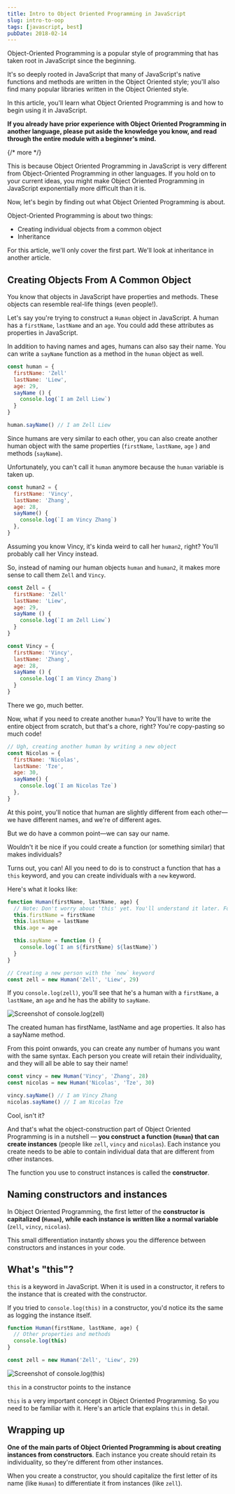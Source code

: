 ```yaml
---
title: Intro to Object Oriented Programming in JavaScript
slug: intro-to-oop
tags: [javascript, best]
pubDate: 2018-02-14
---
```



Object-Oriented Programming is a popular style of programming that has taken root in JavaScript since the beginning.

It's so deeply rooted in JavaScript that many of JavaScript's native functions and methods are written in the Object Oriented style; you'll also find many popular libraries written in the Object Oriented style.

In this article, you'll learn what Object Oriented Programming is and how to begin using it in JavaScript.

**If you already have prior experience with Object Oriented Programming in another language, please put aside the knowledge you know, and read through the entire module with a beginner's mind.**

{/* more */}

This is because Object Oriented Programming in JavaScript is very different from Object-Oriented Programming in other languages. If you hold on to your current ideas, you might make Object Oriented Programming in JavaScript exponentially more difficult than it is.

Now, let's begin by finding out what Object Oriented Programming is about.

Object-Oriented Programming is about two things:

- Creating individual objects from a common object
- Inheritance

For this article, we'll only cover the first part. We'll look at inheritance in another article.

## Creating Objects From A Common Object

You know that objects in JavaScript have properties and methods. These objects can resemble real-life things (even people!).

Let's say you're trying to construct a `Human` object in JavaScript. A human has a `firstName`, `lastName` and an `age`. You could add these attributes as properties in JavaScript.

In addition to having names and ages, humans can also say their name. You can write a `sayName` function as a method in the `human` object as well.

```javascript
const human = {
  firstName: 'Zell'
  lastName: 'Liew',
  age: 29,
  sayName () {
    console.log(`I am Zell Liew`)
  }
}

human.sayName() // I am Zell Liew
```

Since humans are very similar to each other, you can also create another human object with the same properties (`firstName`, `lastName`, `age` ) and methods (`sayName`).

Unfortunately, you can't call it `human` anymore because the `human` variable is taken up.

```javascript
const human2 = {
  firstName: 'Vincy',
  lastName: 'Zhang',
  age: 28,
  sayName() {
    console.log(`I am Vincy Zhang`)
  },
}
```

Assuming you know Vincy, it's kinda weird to call her `human2`, right? You'll probably call her Vincy instead.

So, instead of naming our human objects `human` and `human2`, it makes more sense to call them `Zell` and `Vincy`.

```javascript
const Zell = {
  firstName: 'Zell'
  lastName: 'Liew',
  age: 29,
  sayName () {
    console.log(`I am Zell Liew`)
  }
}

const Vincy = {
  firstName: 'Vincy',
  lastName: 'Zhang',
  age: 28,
  sayName () {
    console.log(`I am Vincy Zhang`)
  }
}
```

There we go, much better.

Now, what if you need to create another `human`? You'll have to write the entire object from scratch, but that's a chore, right? You're copy-pasting so much code!

```javascript
// Ugh, creating another human by writing a new object
const Nicolas = {
  firstName: 'Nicolas',
  lastName: 'Tze',
  age: 30,
  sayName() {
    console.log(`I am Nicolas Tze`)
  },
}
```

At this point, you'll notice that human are slightly different from each other—we have different names, and we're of different ages.

But we do have a common point—we can say our name.

Wouldn't it be nice if you could create a function (or something similar) that makes individuals?

Turns out, you can! All you need to do is to construct a function that has a `this` keyword, and you can create individuals with a `new` keyword.

Here's what it looks like:

```javascript
function Human(firstName, lastName, age) {
  // Note: Don't worry about 'this' yet. You'll understand it later. Follow along for now.
  this.firstName = firstName
  this.lastName = lastName
  this.age = age

  this.sayName = function () {
    console.log(`I am ${firstName} ${lastName}`)
  }
}
```

```javascript
// Creating a new person with the `new` keyword
const zell = new Human('Zell', 'Liew', 29)
```

If you `console.log(zell)`, you'll see that he's a human with a `firstName`, a `lastName`, an `age` and he has the ability to `sayName`.

<Image src="/images/2018/intro-to-oop/console-log-zell.png" alt="Screenshot of console.log(zell)" />

The created human has firstName, lastName and age properties. It also has a sayName method.

From this point onwards, you can create any number of humans you want with the same syntax. Each person you create will retain their individuality, and they will all be able to say their name!

```javascript
const vincy = new Human('Vincy', 'Zhang', 28)
const nicolas = new Human('Nicolas', 'Tze', 30)

vincy.sayName() // I am Vincy Zhang
nicolas.sayName() // I am Nicolas Tze
```

Cool, isn't it?

And that's what the object-construction part of Object Oriented Programming is in a nutshell — **you construct a function (`Human`) that can create instances** (people like `zell`, `vincy` and `nicolas`). Each instance you create needs to be able to contain individual data that are different from other instances.

The function you use to construct instances is called the **constructor**.

## Naming constructors and instances

In Object Oriented Programming, the first letter of the **constructor is capitalized (`Human`), while each instance is written like a normal variable** (`zell`, `vincy`, `nicolas`).

This small differentiation instantly shows you the difference between constructors and instances in your code.

## What's "this"?

`this` is a keyword in JavaScript. When it is used in a constructor, it refers to the instance that is created with the constructor.

If you tried to `console.log(this)` in a constructor, you'd notice its the same as logging the instance itself.

```javascript
function Human(firstName, lastName, age) {
  // Other properties and methods
  console.log(this)
}

const zell = new Human('Zell', 'Liew', 29)
```

<Image src="/images/2018/intro-to-oop/console-log-this.png" alt="Screenshot of console.log(this)" />

`this` in a constructor points to the instance

`this` is a very important concept in Object Oriented Programming. So you need to be familiar with it. Here's an article that explains `this` in detail.

## Wrapping up

**One of the main parts of Object Oriented Programming is about creating instances from constructors**. Each instance you create should retain its individuality, so they're different from other instances.

When you create a constructor, you should capitalize the first letter of its name (like `Human`) to differentiate it from instances (like `zell`).
